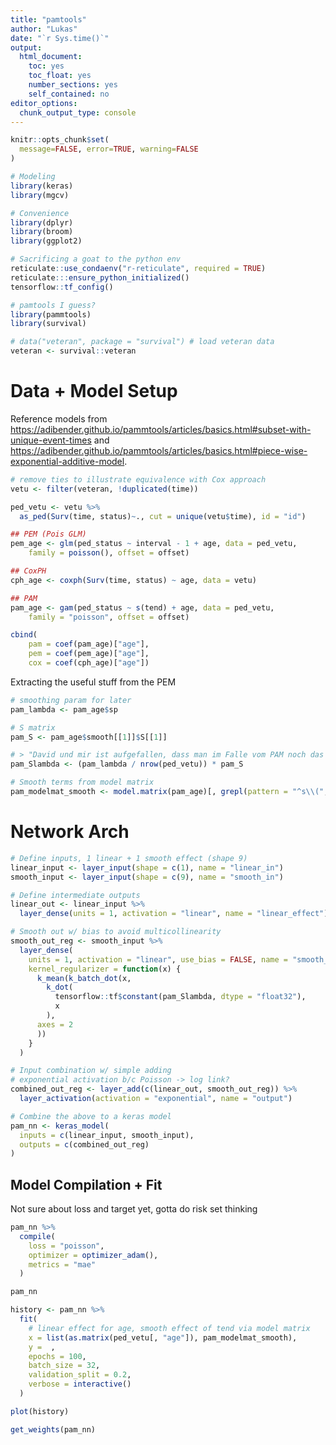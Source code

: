```yaml
---
title: "pamtools"
author: "Lukas"
date: "`r Sys.time()`"
output:
  html_document: 
    toc: yes
    toc_float: yes
    number_sections: yes
    self_contained: no
editor_options:
  chunk_output_type: console
---
```


```r
knitr::opts_chunk$set(
  message=FALSE, error=TRUE, warning=FALSE
)

# Modeling
library(keras)
library(mgcv)

# Convenience
library(dplyr)
library(broom)
library(ggplot2)

# Sacrificing a goat to the python env
reticulate::use_condaenv("r-reticulate", required = TRUE)
reticulate:::ensure_python_initialized()
tensorflow::tf_config()

# pamtools I guess?
library(pammtools)
library(survival)

# data("veteran", package = "survival") # load veteran data
veteran <- survival::veteran

```
# Data + Model Setup

Reference models from <https://adibender.github.io/pammtools/articles/basics.html#subset-with-unique-event-times> and <https://adibender.github.io/pammtools/articles/basics.html#piece-wise-exponential-additive-model>.

```r
# remove ties to illustrate equivalence with Cox approach
vetu <- filter(veteran, !duplicated(time))

ped_vetu <- vetu %>%
  as_ped(Surv(time, status)~., cut = unique(vetu$time), id = "id")

## PEM (Pois GLM)
pem_age <- glm(ped_status ~ interval - 1 + age, data = ped_vetu,
    family = poisson(), offset = offset)

## CoxPH
cph_age <- coxph(Surv(time, status) ~ age, data = vetu)

## PAM
pam_age <- gam(ped_status ~ s(tend) + age, data = ped_vetu,
    family = "poisson", offset = offset)

cbind(
    pam = coef(pam_age)["age"],
    pem = coef(pem_age)["age"],
    cox = coef(cph_age)["age"])
```

Extracting the useful stuff from the PEM 

```r
# smoothing param for later
pam_lambda <- pam_age$sp

# S matrix
pam_S <- pam_age$smooth[[1]]$S[[1]]

# > "David und mir ist aufgefallen, dass man im Falle vom PAM noch das Lambda durch nrow(ped) teilen muss" ...like this?
pam_Slambda <- (pam_lambda / nrow(ped_vetu)) * pam_S

# Smooth terms from model matrix
pam_modelmat_smooth <- model.matrix(pam_age)[, grepl(pattern = "^s\\(", x = colnames(model.matrix(pam_age)))]
```


# Network Arch

```r
# Define inputs, 1 linear + 1 smooth effect (shape 9)
linear_input <- layer_input(shape = c(1), name = "linear_in")
smooth_input <- layer_input(shape = c(9), name = "smooth_in")

# Define intermediate outputs
linear_out <- linear_input %>%
  layer_dense(units = 1, activation = "linear", name = "linear_effect")

# Smooth out w/ bias to avoid multicollinearity
smooth_out_reg <- smooth_input %>%
  layer_dense(
    units = 1, activation = "linear", use_bias = FALSE, name = "smooth_effect",
    kernel_regularizer = function(x) {
      k_mean(k_batch_dot(x,
        k_dot(
          tensorflow::tf$constant(pam_Slambda, dtype = "float32"),
          x
        ),
      axes = 2
      ))
    }
  )

# Input combination w/ simple adding
# exponential activation b/c Poisson -> log link?
combined_out_reg <- layer_add(c(linear_out, smooth_out_reg)) %>%
  layer_activation(activation = "exponential", name = "output")

# Combine the above to a keras model
pam_nn <- keras_model(
  inputs = c(linear_input, smooth_input),
  outputs = c(combined_out_reg)
)
```

## Model Compilation + Fit

Not sure about loss and target yet, gotta do risk set thinking

```r
pam_nn %>%
  compile(
    loss = "poisson", 
    optimizer = optimizer_adam(),
    metrics = "mae"
  )

pam_nn

history <- pam_nn %>%
  fit(
    # linear effect for age, smooth effect of tend via model matrix
    x = list(as.matrix(ped_vetu[, "age"]), pam_modelmat_smooth),
    y =  ,
    epochs = 100,
    batch_size = 32,
    validation_split = 0.2,
    verbose = interactive()
  )

plot(history)

get_weights(pam_nn)
```

